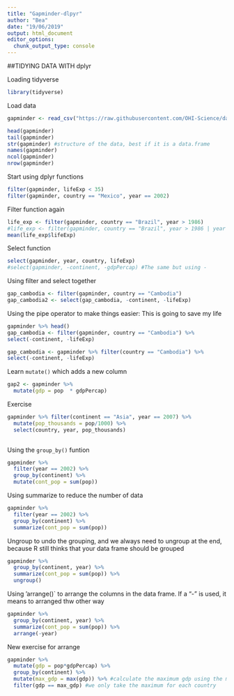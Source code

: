 ```yaml
---
title: "Gapminder-dlpyr"
author: "Bea"
date: "19/06/2019"
output: html_document
editor_options: 
  chunk_output_type: console
---
```


##TIDYING DATA WITH dplyr

Loading tidyverse
```r
library(tidyverse)
```

Load data
```r
gapminder <- read_csv("https://raw.githubusercontent.com/OHI-Science/data-science-training/master/data/gapminder.csv")

head(gapminder)
tail(gapminder)
str(gapminder) #structure of the data, best if it is a data.frame
names(gapminder)
ncol(gapminder)
nrow(gapminder)
```

Start using dplyr functions
```r
filter(gapminder, lifeExp < 35)
filter(gapminder, country == "Mexico", year == 2002)

```

Filter function again
```r
life_exp <- filter(gapminder, country == "Brazil", year > 1986)
#life_exp <- filter(gapminder, country == "Brazil", year > 1986 | year < 2008)
mean(life_exp$lifeExp)
```

Select function
```r
select(gapminder, year, country, lifeExp)
#select(gapminder, -continent, -gdpPercap) #The same but using -
```

Using filter and select together
```r
gap_cambodia <- filter(gapminder, country == "Cambodia")
gap_cambodia2 <- select(gap_cambodia, -continent, -lifeExp)
```

Using the pipe operator to make things easier: This is going to save my life

```r
gapminder %>% head()
gap_cambodia <- filter(gapminder, country == "Cambodia") %>% 
select(-continent, -lifeExp)

```
```r
gap_cambodia <- gapminder %>% filter(country == "Cambodia") %>% 
select(-continent, -lifeExp) 
```

Learn `mutate()` which adds a new column

```r
gap2 <- gapminder %>% 
  mutate(gdp = pop  * gdpPercap)
```

Exercise
```r
gapminder %>% filter(continent == "Asia", year == 2007) %>%
  mutate(pop_thousands = pop/1000) %>% 
  select(country, year, pop_thousands)
 
```

Using the `group_by()` funtion
```r
gapminder %>% 
  filter(year == 2002) %>% 
  group_by(continent) %>% 
  mutate(cont_pop = sum(pop))

```

Using summarize to reduce the number of data
```r
gapminder %>% 
  filter(year == 2002) %>% 
  group_by(continent) %>% 
  summarize(cont_pop = sum(pop))

```

Ungroup to undo the grouping, and we always need to ungroup at the end, because R still thinks that your data frame should be grouped
```r
gapminder %>% 
  group_by(continent, year) %>% 
  summarize(cont_pop = sum(pop)) %>% 
  ungroup()
```

Using 'arrange()` to arrange the columns in the data frame. If a "-" is used, it means to arranged thw other way

```r
gapminder %>% 
  group_by(continent, year) %>% 
  summarize(cont_pop = sum(pop)) %>% 
  arrange(-year)
```

New exercise for arrange

```r

gapminder %>%
  mutate(gdp = pop*gdpPercap) %>% 
  group_by(continent) %>% 
  mutate(max_gdp = max(gdp)) %>% #calculate the maximum gdp using the max() function
  filter(gdp == max_gdp) #we only take the maximum for each country

```

